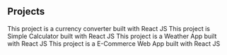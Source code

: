 ## Projects

<ProjectCard title="Currency Converter" link="https://github.com/mihirverma7781/CurrencyConverter" bg="linear-gradient(to right, #D4145A 0%, #FBB03B 100%)">
This project is a currency converter built with React JS
</ProjectCard>
<ProjectCard title="Simple Calculator" link="https://github.com/mihirverma7781/Calculator" bg="linear-gradient(to right, #D4145A 0%, #FBB03B 100%)">
This project is Simple Calculator built with React JS
</ProjectCard>
<ProjectCard title="Weather App" link="https://github.com/mihirverma7781/WeatherApp" bg="linear-gradient(to right, #D4145A 0%, #FBB03B 100%)">
This project is a Weather App built with React JS
</ProjectCard>
<ProjectCard title="EReader" link="https://github.com/mihirverma7781/Finalproject" bg="linear-gradient(to right, #D4145A 0%, #FBB03B 100%)">
This project is a E-Commerce Web App built with React JS 
</ProjectCard>
